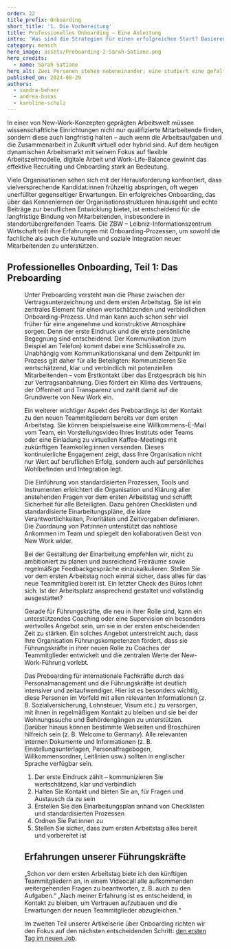 ```yaml
---
order: 22
title_prefix: Onboarding
short_title: '1. Die Vorbereitung'
title: Professionelles Onboarding – Eine Anleitung
intro: 'Was sind die Strategien für einen erfolgreichen Start? Basierend auf den Erfahrungen der ZBW – Leibniz-Informationszentrum Wirtschaft spannt diese vierteilige Artikelserie einen Bogen von effektiven Preboarding-Maßnahmen über einen herzlichen Empfang am ersten Arbeitstag bis hin zur Förderung einer erfolgreichen Integration und langfristigen Mitarbeiterbindung.'
category: mensch
hero_image: assets/Preboarding-2-Sarah-Satiane.png
hero_credits:
  - name: Sarah Satiane
hero_alt: Zwei Personen stehen nebeneinander; eine studiert eine gefaltete Landkarte, die andere hilft.
published_on: 2024-08-29
authors:
  - sandra-behner
  - andrea-busas
  - karoline-schulz
---
```


<Leadin>In einer</Leadin> von New-Work-Konzepten geprägten Arbeitswelt müssen wissenschaftliche Einrichtungen nicht nur qualifizierte Mitarbeitende finden,
sondern diese auch langfristig halten – auch wenn die Arbeitsaufgaben und die Zusammenarbeit in Zukunft virtuell oder hybrid sind. Auf dem heutigen dynamischen
Arbeitsmarkt mit seinem Fokus auf flexible Arbeitszeitmodelle, digitale Arbeit und Work-Life-Balance gewinnt das effektive Recruiting und Onboarding stark
an Bedeutung.

Viele Organisationen sehen sich mit der Herausforderung konfrontiert, dass vielversprechende Kandidat:innen frühzeitig abspringen, oft wegen unerfüllter gegenseitiger Erwartungen. Ein erfolgreiches Onboarding, das über das Kennenlernen der Organisationsstrukturen hinausgeht und echte Beiträge zur beruflichen Entwicklung bietet, ist entscheidend für die langfristige Bindung von Mitarbeitenden, insbesondere in standortübergreifenden Teams. Die ZBW – Leibniz-Informationszentrum Wirtschaft teilt ihre Erfahrungen mit Onboarding-Prozessen, um sowohl die fachliche als auch die kulturelle und soziale Integration neuer Mitarbeitenden zu unterstützen.

## Professionelles Onboarding, Teil 1: Das Preboarding

<Figure
  src="2021_04_ZBW__Schmucker_Preboarding.jpg"
  size="medium"
  caption="Kontaktpflege mit den neuen Teammitgliedern ist ein wichtiger Teil des Preboardings."
  credit="©ZBW, Foto: Sven Wied"
/>

Unter <Term t="preboarding">Preboarding</Term> versteht man die Phase zwischen der Vertragsunterzeichnung und dem ersten Arbeitstag. Sie ist ein zentrales Element für einen wertschätzenden und verbindlichen Onboarding-Prozess. Und man kann auch schon sehr viel früher für eine angenehme und konstruktive Atmosphäre sorgen: Denn der erste Eindruck und die erste persönliche Begegnung sind entscheidend. Der Kommunikation (zum Beispiel am Telefon) kommt dabei eine Schlüsselrolle zu. Unabhängig vom Kommunikationskanal und dem Zeitpunkt im Prozess gilt daher für alle Beteiligten: Kommunizieren Sie wertschätzend, klar und verbindlich mit potenziellen Mitarbeitenden – vom Erstkontakt über das Erstgespräch bis hin zur Vertragsanbahnung. Dies fördert ein Klima des Vertrauens, der Offenheit und Transparenz und zahlt damit auf die Grundwerte von New Work ein.

Ein weiterer wichtiger Aspekt des Preboardings ist der Kontakt zu den neuen Teammitgliedern bereits vor dem ersten Arbeitstag. Sie können beispielsweise eine Willkommens-E-Mail vom Team, ein Vorstellungsvideo Ihres Instituts oder Teams oder eine Einladung zu virtuellen Kaffee-Meetings mit zukünftigen Teamkolleg:innen versenden. Dieses kontinuierliche Engagement zeigt, dass Ihre Organisation nicht nur Wert auf beruflichen Erfolg, sondern auch auf persönliches Wohlbefinden und Integration legt.

Die Einführung von standardisierten Prozessen, Tools und Instrumenten erleichtert die Organisation und Klärung aller anstehenden Fragen vor dem ersten Arbeitstag und schafft Sicherheit für alle Beteiligten. Dazu gehören Checklisten und standardisierte Einarbeitungspläne, die klare Verantwortlichkeiten, Prioritäten und Zeitvorgaben definieren. Die Zuordnung von Pat:innen unterstützt das nahtlose Ankommen im Team und spiegelt den kollaborativen Geist von New Work wider.

Bei der Gestaltung der Einarbeitung empfehlen wir, nicht zu ambitioniert zu planen und ausreichend Freiräume sowie regelmäßige Feedbackgespräche einzukalkulieren. Stellen Sie vor dem ersten Arbeitstag noch einmal sicher, dass alles für das neue Teammitglied bereit ist. Ein letzter Check des Büros lohnt sich: Ist der Arbeitsplatz ansprechend gestaltet und vollständig ausgestattet?

Gerade für Führungskräfte, die neu in ihrer Rolle sind, kann ein unterstützendes Coaching oder eine Supervision ein besonders wertvolles Angebot sein, um sie in der ersten entscheidenden Zeit zu stärken. Ein solches Angebot unterstreicht auch, dass Ihre Organisation Führungskompetenzen fördert, dass sie Führungskräfte in ihrer neuen Rolle zu Coaches der Teammitglieder entwickelt und die zentralen Werte der New-Work-Führung vorlebt.

Das Preboarding für internationale Fachkräfte durch das Personalmanagement und die Führungskräfte ist deutlich intensiver und zeitaufwendiger. Hier ist es besonders wichtig, diese Personen im Vorfeld mit allen relevanten Informationen (z. B. Sozialversicherung, Lohnsteuer, Visum etc.) zu versorgen, mit ihnen in regelmäßigem Kontakt zu bleiben und sie bei der Wohnungssuche und Behördengängen zu unterstützen. Darüber hinaus können bestimmte Webseiten und Broschüren hilfreich sein (z. B. Welcome to Germany). Alle relevanten internen Dokumente und Informationen (z. B. Einstellungsunterlagen, Personalfragebogen, Willkommensordner, Leitlinien usw.) sollten in englischer Sprache verfügbar sein.

<Callout title="Unsere Top-5-Preboarding-Maßnahmen für eine effektive Integration:">

1. Der erste Eindruck zählt – kommunizieren Sie wertschätzend, klar und verbindlich
2. Halten Sie Kontakt und bieten Sie an, für Fragen und Austausch da zu sein
3. Erstellen Sie den Einarbeitungsplan anhand von Checklisten und standardisierten Prozessen
4. Ordnen Sie Pat:innen zu
5. Stellen Sie sicher, dass zum ersten Arbeitstag alles bereit und vorbereitet ist

</Callout>

## Erfahrungen unserer Führungskräfte

<BubbleQuotes>
  <BubbleQuote>
    „Schon vor dem ersten Arbeitstag biete ich den künftigen Teammitgliedern an, in einem Videocall alle aufkommenden weitergehenden Fragen zu
    beantworten, z. B. auch zu den Aufgaben.“
  </BubbleQuote>
  <BubbleQuote>
    „Nach meiner Erfahrung ist es entscheidend, in Kontakt zu bleiben, um Vertrauen aufzubauen und die Erwartungen der neuen Teammitglieder
    abzugleichen.“
  </BubbleQuote>
</BubbleQuotes>

Im zweiten Teil unserer Artikelserie über Onboarding richten wir den Fokus auf den nächsten entscheidenden Schritt: [den ersten Tag im neuen Job](/der-erste-arbeitstag/).
